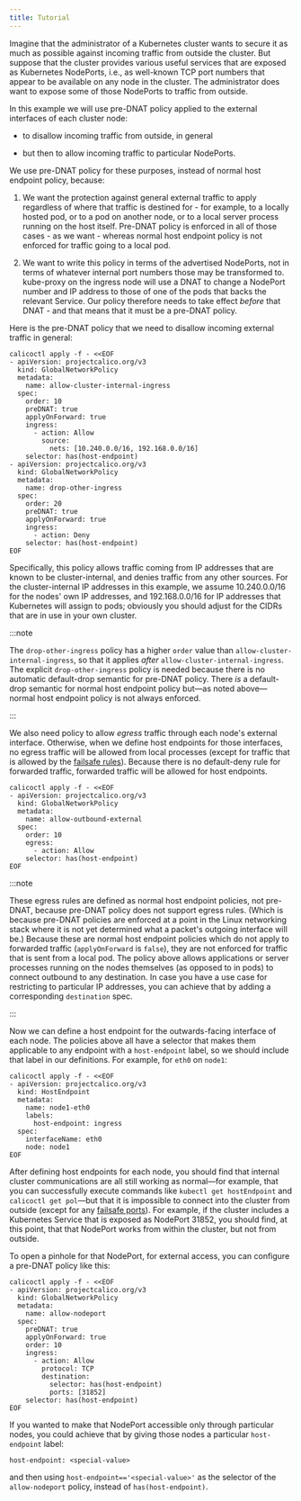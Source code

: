 ```yaml
---
title: Tutorial
---
```


Imagine that the administrator of a Kubernetes cluster wants to secure it as much as
possible against incoming traffic from outside the cluster.  But suppose that
the cluster provides various useful services that are exposed as Kubernetes
NodePorts, i.e., as well-known TCP port numbers that appear to be available on
any node in the cluster. The administrator does want to expose some
of those NodePorts to traffic from outside.

In this example we will use pre-DNAT policy applied to the external interfaces
of each cluster node:

- to disallow incoming traffic from outside, in general

- but then to allow incoming traffic to particular NodePorts.

We use pre-DNAT policy for these purposes, instead of normal host endpoint
policy, because:

1. We want the protection against general external traffic to apply regardless
   of where that traffic is destined for - for example, to a locally hosted
   pod, or to a pod on another node, or to a local server process running on
   the host itself.  Pre-DNAT policy is enforced in all of those cases - as we
   want - whereas normal host endpoint policy is not enforced for traffic going
   to a local pod.

2. We want to write this policy in terms of the advertised NodePorts, not in
   terms of whatever internal port numbers those may be transformed to.
   kube-proxy on the ingress node will use a DNAT to change a NodePort number
   and IP address to those of one of the pods that backs the relevant Service.
   Our policy therefore needs to take effect _before_ that DNAT - and that
   means that it must be a pre-DNAT policy.

Here is the pre-DNAT policy that we need to disallow incoming external traffic
in general:

```
calicoctl apply -f - <<EOF
- apiVersion: projectcalico.org/v3
  kind: GlobalNetworkPolicy
  metadata:
    name: allow-cluster-internal-ingress
  spec:
    order: 10
    preDNAT: true
    applyOnForward: true
    ingress:
      - action: Allow
        source:
          nets: [10.240.0.0/16, 192.168.0.0/16]
    selector: has(host-endpoint)
- apiVersion: projectcalico.org/v3
  kind: GlobalNetworkPolicy
  metadata:
    name: drop-other-ingress
  spec:
    order: 20
    preDNAT: true
    applyOnForward: true
    ingress:
      - action: Deny
    selector: has(host-endpoint)
EOF
```

Specifically, this policy allows traffic coming from IP addresses that are
known to be cluster-internal, and denies traffic from any other sources.  For
the cluster-internal IP addresses in this example, we assume 10.240.0.0/16 for
the nodes' own IP addresses, and 192.168.0.0/16 for IP addresses that
Kubernetes will assign to pods; obviously you should adjust for the CIDRs that
are in use in your own cluster.

:::note

The `drop-other-ingress` policy has a higher `order` value than
`allow-cluster-internal-ingress`, so that it applies _after_
`allow-cluster-internal-ingress`.
The explicit `drop-other-ingress` policy is needed because there is no
automatic default-drop semantic for pre-DNAT policy. There _is_ a
default-drop semantic for normal host endpoint policy but—as noted above—normal
host endpoint policy is not always enforced.

:::

We also need policy to allow _egress_ traffic through each node's external
interface.  Otherwise, when we define host endpoints for those interfaces, no
egress traffic will be allowed from local processes (except for traffic that is
allowed by the [failsafe rules](failsafe.mdx)). Because there is no default-deny
rule for forwarded traffic, forwarded traffic will be allowed for host endpoints.

```
calicoctl apply -f - <<EOF
- apiVersion: projectcalico.org/v3
  kind: GlobalNetworkPolicy
  metadata:
    name: allow-outbound-external
  spec:
    order: 10
    egress:
      - action: Allow
    selector: has(host-endpoint)
EOF
```

:::note

These egress rules are defined as normal host endpoint policies, not
pre-DNAT, because pre-DNAT policy does not support egress rules. (Which is
because pre-DNAT policies are enforced at a point in the Linux networking
stack where it is not yet determined what a packet's outgoing interface will
be.)
Because these are normal host endpoint policies which do not
apply to forwarded traffic (`applyOnForward` is `false`), they
are not enforced for traffic that is sent from a local pod.
The policy above allows applications or server processes running on the nodes
themselves (as opposed to in pods) to connect outbound to any destination.
In case you have a use case for restricting to particular IP addresses, you
can achieve that by adding a corresponding `destination` spec.

:::

Now we can define a host endpoint for the outwards-facing interface of each
node.  The policies above all have a selector that makes them applicable to any
endpoint with a `host-endpoint` label, so we should include that label in our
definitions.  For example, for `eth0` on `node1`:

```
calicoctl apply -f - <<EOF
- apiVersion: projectcalico.org/v3
  kind: HostEndpoint
  metadata:
    name: node1-eth0
    labels:
      host-endpoint: ingress
  spec:
    interfaceName: eth0
    node: node1
EOF
```

After defining host endpoints for each node, you should find that internal
cluster communications are all still working as normal—for example, that you
can successfully execute commands like `kubectl get hostEndpoint` and `calicoctl get
pol`—but that it is impossible to connect into the cluster from outside
(except for any [failsafe ports](failsafe.mdx)).  For example, if the
cluster includes a Kubernetes Service that is exposed as NodePort 31852, you
should find, at this point, that that NodePort works from within the cluster,
but not from outside.

To open a pinhole for that NodePort, for external access, you can configure a
pre-DNAT policy like this:

```
calicoctl apply -f - <<EOF
- apiVersion: projectcalico.org/v3
  kind: GlobalNetworkPolicy
  metadata:
    name: allow-nodeport
  spec:
    preDNAT: true
    applyOnForward: true
    order: 10
    ingress:
      - action: Allow
        protocol: TCP
        destination:
          selector: has(host-endpoint)
          ports: [31852]
    selector: has(host-endpoint)
EOF
```

If you wanted to make that NodePort accessible only through particular nodes, you could achieve that by giving those nodes a particular `host-endpoint` label:

```
host-endpoint: <special-value>
```

and then using `host-endpoint=='<special-value>'` as the selector of the
`allow-nodeport` policy, instead of `has(host-endpoint)`.
